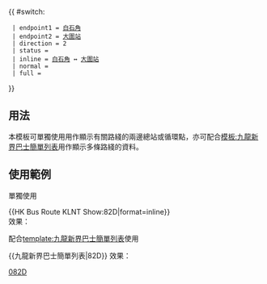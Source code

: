{{ #switch: {{{format|}}}
  | endpoint1 = [[白石角（科城路）公共運輸交匯處|白石角]]
  | endpoint2 = [[大圍站公共運輸交匯處|大圍站]]
  | direction = 2
  | status = {{HK Bus Status|P}}
  | inline = [[白石角（科城路）公共運輸交匯處|白石角]] ↔ [[大圍站公共運輸交匯處|大圍站]]
  | normal =
  | full =
}}<noinclude>
==用法==
本模板可單獨使用用作顯示有關路綫的兩邊總站或循環點，亦可配合[[模板:九龍新界巴士簡單列表]]用作顯示多條路綫的資料。

==使用範例==
;單獨使用
<nowiki>{{HK Bus Route KLNT Show:82D|format=inline}}</nowiki><br>
效果：{{HK Bus Route KLNT Show:82D|format=inline}}

;配合[[template:九龍新界巴士簡單列表]]使用
<nowiki>{{九龍新界巴士簡單列表|82D}}</nowiki>
效果：{{九龍新界巴士簡單列表|82D}}
[[Category:九龍巴士路線模板|082D]]</noinclude>